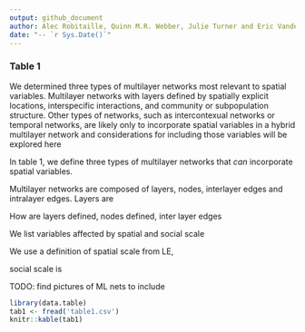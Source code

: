 ```yaml
---
output: github_document
author: Alec Robitaille, Quinn M.R. Webber, Julie Turner and Eric Vander Wal
date: "-- `r Sys.Date()`"
---
```


### Table 1


We determined three types of multilayer networks most relevant to spatial variables. Multilayer networks with layers defined by spatially explicit locations, interspecific interactions, and community or subpopulation structure. 
Other types of networks, such as intercontexual networks or temporal networks, are likely only to incorporate spatial variables in a hybrid multilayer network and considerations for including those variables will be explored here 



In table 1, we define three types of multilayer networks that *can* incorporate spatial variables. 

Multilayer networks are composed of layers, nodes, interlayer edges and intralayer edges. Layers are



How are layers defined, nodes defined, inter layer edges

We list variables affected by spatial and social scale

We use a definition of spatial scale from LE, 

social scale is 

TODO: find pictures of ML nets to include


```r
library(data.table)
tab1 <- fread('table1.csv')
knitr::kable(tab1)
```